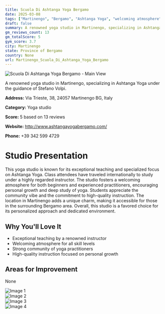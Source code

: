 ```yaml
---
title: Scuola Di Ashtanga Yoga Bergamo
date: 2025-03-08
tags: ["Martinengo", "Bergamo", "Ashtanga Yoga", "welcoming atmosphere", "community-oriented", "Martinengo"]  
draft: false
summary: A renowned yoga studio in Martinengo, specializing in Ashtanga Yoga under the guidance of Stefano Volpi.
gm_reviews_count: 13
gm_totalScore: 5
gym_score: 3.7
city: Martinengo
state: Province of Bergamo
country: None
url: Martinengo_Scuola_Di_Ashtanga_Yoga_Bergamo
---
```


<div className="aspect-[16/9] relative my-8">
  <img 
    src="https://lh5.googleusercontent.com/p/AF1QipO5m6Lrj_nu4jKdSE57SQSVvc1gen_uEt8HXUnD=w1920-h1080-k-no"
    alt="Scuola Di Ashtanga Yoga Bergamo - Main View"
    className="object-cover absolute inset-0 w-full h-full rounded-lg"
  />
</div>

A renowned yoga studio in Martinengo, specializing in Ashtanga Yoga under the guidance of Stefano Volpi.

**Address:** Via Trieste, 38, 24057 Martinengo BG, Italy

**Category:** Yoga studio

**Score:** 5 based on 13 reviews

**Website:** http://www.ashtangayogabergamo.com/

**Phone:** +39 342 599 4729

# Studio Presentation

This yoga studio is known for its exceptional teaching and specialized focus on Ashtanga Yoga. Class attendees have traveled internationally to study under a highly regarded instructor. The studio fosters a welcoming atmosphere for both beginners and experienced practitioners, encouraging personal growth and deep study of yoga. Students appreciate the community vibe and the commitment to high-quality instruction.
The location in Martinengo adds a unique charm, making it accessible for those in the surrounding Bergamo area. Overall, this studio is a favored choice for its personalized approach and dedicated environment.

## Why You'll Love It

- Exceptional teaching by a renowned instructor
- Welcoming atmosphere for all skill levels
- Strong community of yoga practitioners
- High-quality instruction focused on personal growth

## Areas for Improvement

None

<div className="grid grid-cols-1 xl:grid-cols-2 gap-4 my-8">
<div className="aspect-[4/3] relative"><img src="https://lh5.googleusercontent.com/p/AF1QipPXePV0vpgvqbWIPscCeosmdjPD3yaJxiuLwshs=w1920-h1080-k-no" alt="Image 1" className="object-cover absolute inset-0 w-full h-full rounded-lg" /></div>
<div className="aspect-[4/3] relative"><img src="https://lh5.googleusercontent.com/p/AF1QipPLuOYdhQpHBZAtcbpJuF0-ykr-nR_O1uMMSeRU=w1920-h1080-k-no" alt="Image 2" className="object-cover absolute inset-0 w-full h-full rounded-lg" /></div>
<div className="aspect-[4/3] relative"><img src="https://lh5.googleusercontent.com/p/AF1QipOQUiyLr7LbAr5gW2T11iJ-IKoyYLRj7EsRspws=w1920-h1080-k-no" alt="Image 3" className="object-cover absolute inset-0 w-full h-full rounded-lg" /></div>
<div className="aspect-[4/3] relative"><img src="https://lh5.googleusercontent.com/p/AF1QipOJkyqwdHFvODCQm4rnxvEz3GLJ_QsFCn_W1AI7=w1920-h1080-k-no" alt="Image 4" className="object-cover absolute inset-0 w-full h-full rounded-lg" /></div>
</div>